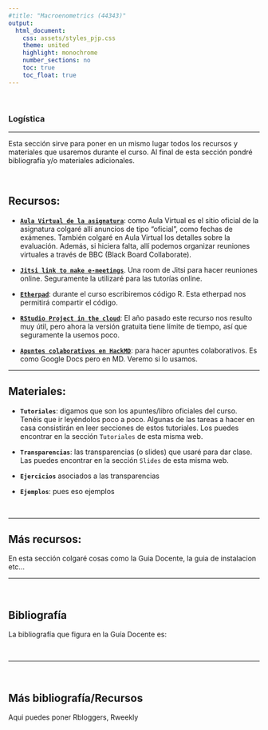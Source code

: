 ```yaml
---
#title: "Macroenometrics (44343)"
output:
  html_document:
    css: assets/styles_pjp.css
    theme: united
    highlight: monochrome 
    number_sections: no
    toc: true
    toc_float: true
---
```


<br>

### Logística

-------------------

Esta sección sirve para poner en un mismo lugar todos los recursos y materiales que usaremos durante el curso. Al final de esta sección pondré bibliografía y/o materiales adicionales.


<br>

## Recursos:

- [**`Aula Virtual de la asignatura`**](https://aulavirtual.uv.es/course/view.php?id=9254): como Aula Virtual es el sitio oficial de la asignatura colgaré allí anuncios de tipo "oficial", como fechas de exámenes. También colgaré en Aula Virtual los detalles sobre la evaluación. Además, si hiciera falta, allí podemos organizar reuniones virtuales a través de BBC (Black Board Collaborate).


- [**`Jitsi link to make e-meetings`**](https://meet.jit.si/intro-to-DS_UV_2020-21). Una room de Jitsi para hacer reuniones online. Seguramente la utilizaré para las tutorías online.

- [**`Etherpad`**](https://etherpad.wikimedia.org/p/curso_intro_DS_UV): durante el curso escribiremos código R. Esta etherpad nos permitirá compartir el código.

- [**`RStudio Project in the cloud`**](https://rstudio.cloud/project/1543128): El año pasado este recurso nos resulto muy útil, pero ahora la versión gratuita tiene límite de tiempo, así que seguramente la usemos poco. 

- [**`Apuntes colaborativos en HackMD`**](https://hackmd.io/zUgsCA6zR4GzyojiS2YIZQ): para hacer apuntes colaborativos. Es como Google Docs pero en MD. Veremo si lo usamos.


----------------------

## Materiales:

- **`Tutoriales`**: digamos que son los apuntes/libro oficiales del curso. Tenéis que ir leyéndolos poco a poco. Algunas de las tareas a hacer en casa consistirán en leer secciones de estos tutoriales. Los puedes encontrar en la sección `Tutoriales` de esta misma web.

- **`Transparencias`**: las transparencias (o slides) que usaré para dar clase. Las puedes encontrar en la sección `Slides` de esta misma web.


- **`Ejercicios`** asociados a las transparencias


- **`Ejemplos`**: pues eso ejemplos


<br>

----------------------

## Más recursos:

En esta sección colgaré cosas como la Guia Docente, la guia de instalacion etc...
<br>

----------------------

<br>


## Bibliografía

La bibliografía que figura en la Guía Docente es:



<br>

----------------------

<br>


## Más bibliografía/Recursos

Aqui puedes poner Rbloggers, Rweekly


<br><br><br><br>

